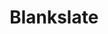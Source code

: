 ---
title: "Blankslate"
description: "Blankslate는 데이터가 없는 빈 페이지에서 기능에 대한 설명 또는 진행 방법을 알리는 플레이스홀더의 역할을 수행합니다."
---